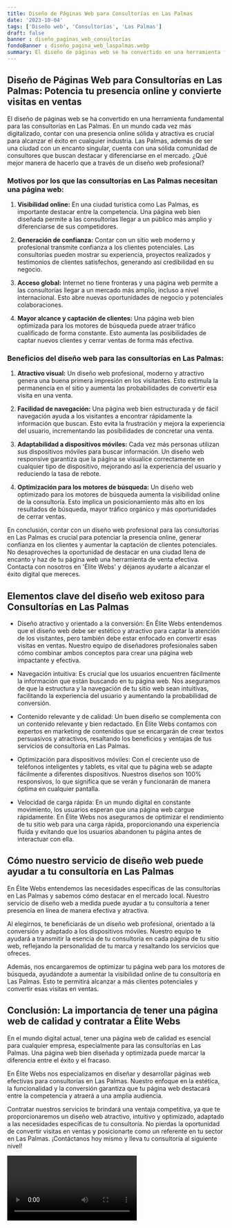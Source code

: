 ```yaml
---
title: Diseño de Páginas Web para Consultorías en Las Palmas
date: '2023-10-04'
tags: ['Diseño web', 'Consultorías', 'Las Palmas']
draft: false
banner : diseño_paginas_web_consultorías
fondoBanner : diseño_pagina_web_laspalmas.webp
summary: El diseño de páginas web se ha convertido en una herramienta fundamental para las consultorías en Las Palmas. En un mundo cada vez más digitalizado, contar con una presencia online sólida y atractiva es crucial para alcanzar el éxito en cualquier industria. Las Palmas, además de ser una ciudad con un encanto singular, cuenta con una sólida comunidad de consultores que buscan destacar y diferenciarse en el mercado. ¿Qué mejor manera de hacerlo que a través de un diseño web profesional?
---
```


## Diseño de Páginas Web para Consultorías en Las Palmas: Potencia tu presencia online y convierte visitas en ventas

El diseño de páginas web se ha convertido en una herramienta fundamental para las consultorías en Las Palmas. En un mundo cada vez más digitalizado, contar con una presencia online sólida y atractiva es crucial para alcanzar el éxito en cualquier industria. Las Palmas, además de ser una ciudad con un encanto singular, cuenta con una sólida comunidad de consultores que buscan destacar y diferenciarse en el mercado. ¿Qué mejor manera de hacerlo que a través de un diseño web profesional?

### Motivos por los que las consultorías en Las Palmas necesitan una página web:

1. **Visibilidad online:** En una ciudad turística como Las Palmas, es importante destacar entre la competencia. Una página web bien diseñada permite a las consultorías llegar a un público más amplio y diferenciarse de sus competidores.

2. **Generación de confianza:** Contar con un sitio web moderno y profesional transmite confianza a los clientes potenciales. Las consultorías pueden mostrar su experiencia, proyectos realizados y testimonios de clientes satisfechos, generando así credibilidad en su negocio.

3. **Acceso global:** Internet no tiene fronteras y una página web permite a las consultorías llegar a un mercado más amplio, incluso a nivel internacional. Esto abre nuevas oportunidades de negocio y potenciales colaboraciones.

4. **Mayor alcance y captación de clientes:** Una página web bien optimizada para los motores de búsqueda puede atraer tráfico cualificado de forma constante. Esto aumenta las posibilidades de captar nuevos clientes y cerrar ventas de forma más efectiva.

### Beneficios del diseño web para las consultorías en Las Palmas:

1. **Atractivo visual:** Un diseño web profesional, moderno y atractivo genera una buena primera impresión en los visitantes. Esto estimula la permanencia en el sitio y aumenta las probabilidades de convertir esa visita en una venta.

2. **Facilidad de navegación:** Una página web bien estructurada y de fácil navegación ayuda a los visitantes a encontrar rápidamente la información que buscan. Esto evita la frustración y mejora la experiencia del usuario, incrementando las posibilidades de concretar una venta.

3. **Adaptabilidad a dispositivos móviles:** Cada vez más personas utilizan sus dispositivos móviles para buscar información. Un diseño web responsive garantiza que la página se visualice correctamente en cualquier tipo de dispositivo, mejorando así la experiencia del usuario y reduciendo la tasa de rebote.

4. **Optimización para los motores de búsqueda:** Un diseño web optimizado para los motores de búsqueda aumenta la visibilidad online de la consultoría. Esto implica un posicionamiento más alto en los resultados de búsqueda, mayor tráfico orgánico y más oportunidades de cerrar ventas.

En conclusión, contar con un diseño web profesional para las consultorías en Las Palmas es crucial para potenciar la presencia online, generar confianza en los clientes y aumentar la captación de clientes potenciales. No desaproveches la oportunidad de destacar en una ciudad llena de encanto y haz de tu página web una herramienta de venta efectiva. Contacta con nosotros en 'Élite Webs' y déjanos ayudarte a alcanzar el éxito digital que mereces.

<GifSeo />

<Cta />

## Elementos clave del diseño web exitoso para Consultorías en Las Palmas

- Diseño atractivo y orientado a la conversión: En Élite Webs entendemos que el diseño web debe ser estético y atractivo para captar la atención de los visitantes, pero también debe estar enfocado en convertir esas visitas en ventas. Nuestro equipo de diseñadores profesionales saben cómo combinar ambos conceptos para crear una página web impactante y efectiva.

- Navegación intuitiva: Es crucial que los usuarios encuentren fácilmente la información que están buscando en tu página web. Nos aseguramos de que la estructura y la navegación de tu sitio web sean intuitivas, facilitando la experiencia del usuario y aumentando la probabilidad de conversión.

- Contenido relevante y de calidad: Un buen diseño se complementa con un contenido relevante y bien redactado. En Élite Webs contamos con expertos en marketing de contenidos que se encargarán de crear textos persuasivos y atractivos, resaltando los beneficios y ventajas de tus servicios de consultoría en Las Palmas.

- Optimización para dispositivos móviles: Con el creciente uso de teléfonos inteligentes y tablets, es vital que tu página web se adapte fácilmente a diferentes dispositivos. Nuestros diseños son 100% responsivos, lo que significa que se verán y funcionarán de manera óptima en cualquier pantalla.

- Velocidad de carga rápida: En un mundo digital en constante movimiento, los usuarios esperan que una página web cargue rápidamente. En Élite Webs nos aseguramos de optimizar el rendimiento de tu sitio web para una carga rápida, proporcionando una experiencia fluida y evitando que los usuarios abandonen tu página antes de interactuar con ella.

## Cómo nuestro servicio de diseño web puede ayudar a tu consultoría en Las Palmas

En Élite Webs entendemos las necesidades específicas de las consultorías en Las Palmas y sabemos cómo destacar en el mercado local. Nuestro servicio de diseño web a medida puede ayudar a tu consultoría a tener presencia en línea de manera efectiva y atractiva.

Al elegirnos, te beneficiarás de un diseño web profesional, orientado a la conversión y adaptado a los dispositivos móviles. Nuestro equipo te ayudará a transmitir la esencia de tu consultoría en cada página de tu sitio web, reflejando la personalidad de tu marca y resaltando los servicios que ofreces.

Además, nos encargaremos de optimizar tu página web para los motores de búsqueda, ayudándote a aumentar la visibilidad online de tu consultoría en Las Palmas. Esto te permitirá alcanzar a más clientes potenciales y convertir esas visitas en ventas.

## Conclusión: La importancia de tener una página web de calidad y contratar a Élite Webs

En el mundo digital actual, tener una página web de calidad es esencial para cualquier empresa, especialmente para las consultorías en Las Palmas. Una página web bien diseñada y optimizada puede marcar la diferencia entre el éxito y el fracaso.

En Élite Webs nos especializamos en diseñar y desarrollar páginas web efectivas para consultorías en Las Palmas. Nuestro enfoque en la estética, la funcionalidad y la conversión garantiza que tu página web destacará entre la competencia y atraerá a una amplia audiencia.

Contratar nuestros servicios te brindará una ventaja competitiva, ya que te proporcionaremos un diseño web atractivo, intuitivo y optimizado, adaptado a las necesidades específicas de tu consultoría. No pierdas la oportunidad de convertir visitas en ventas y posicionarte como un referente en tu sector en Las Palmas. ¡Contáctanos hoy mismo y lleva tu consultoría al siguiente nivel!

<Video />

<CtaBot job='Consultorías' city='Las Palmas'/>

<Gmaps query='Las Palmas+españa+maps' />